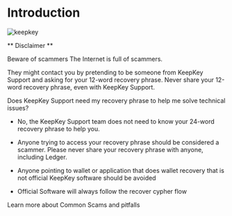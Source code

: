 # Introduction


![keepkey](/kk.gif)

** Disclaimer **

Beware of scammers
The Internet is full of scammers.

They might contact you by pretending to be someone from KeepKey Support and asking for your 12-word recovery phrase.
Never share your 12-word recovery phrase, even with KeepKey Support.

Does KeepKey Support need my recovery phrase to help me solve technical issues?

* No, the KeepKey Support team does not need to know your 24-word recovery phrase to help you.

* Anyone trying to access your recovery phrase should be considered a scammer.
Please never share your recovery phrase with anyone, including Ledger.

* Anyone pointing to wallet or application that does wallet recovery that is not official KeepKey software should be avoided

* Official Software will always follow the recover cypher flow

Learn more about Common Scams and pitfalls

